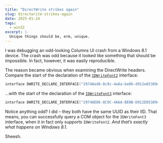 ```yaml
---
title: "DirectWrite strikes again"
slug: directwrite-strikes-again
date: 2025-01-24
tags:
  - win32
excerpt: |-
  Unique things should be, erm, unique.
---
```


I was debugging an odd-looking Columns UI crash from a Windows 8.1 device. The
crash was odd because it looked like something that should be impossible. In
fact, however, it was easily reproducible.

The reason became obvious when examining the DirectWrite headers. Compare the
start of the declaration of the
[`IDWriteFont2`](https://learn.microsoft.com/en-gb/windows/win32/api/dwrite_2/nn-dwrite_2-idwritefont2)
interface:

```cpp
interface DWRITE_DECLARE_INTERFACE("29748ed6-8c9c-4a6a-be0b-d912e8538944") IDWriteFont2 : public IDWriteFont1
```

…with the start of the declaration of the
[`IDWriteFont3`](https://learn.microsoft.com/en-gb/windows/win32/api/dwrite_3/nn-dwrite_3-idwritefont3)
interface:

```cpp
interface DWRITE_DECLARE_INTERFACE("29748ED6-8C9C-4A6A-BE0B-D912E8538944") IDWriteFont3 : public IDWriteFont2
```

Notice anything odd? I did – they both have the same UUID as their IID. That
means, you can successfully query a COM object for the `IDWriteFont3` interface,
when it in fact only supports `IDWriteFont2`. _And that’s exactly what happens
on Windows 8.1._

Sheesh.

